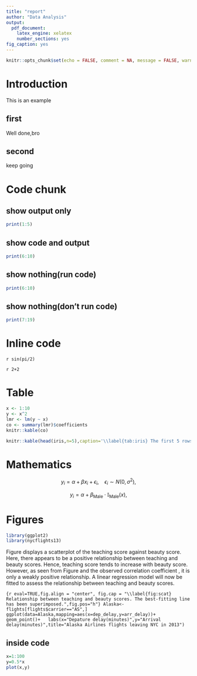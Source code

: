 ```yaml
---
title: "report"
author: "Data Analysis"
output: 
  pdf_document:
    latex_engine: xelatex
    number_sections: yes
fig_caption: yes
---
```

```r
knitr::opts_chunk$set(echo = FALSE, comment = NA, message = FALSE, warning = FALSE)
```

# Introduction{#sec:intro}
This is an example

## first{#sec:sub1}
Well done,bro

## second{#sec:sub2}
keep going 


# Code chunk{#sec:chunk}


## show output only{#sec:sub11}
```r
print(1:5)
```

## show code and output{#sec:sub22}
```r
print(6:10)
```

## show nothing(run code){#sec:sub33}
```r
print(6:10)
```

## show nothing(don't run code){#sec:sub44}
```r
print(7:19)
```

# Inline code{#sec:Inline}

`r sin(pi/2)` 


`r 2+2`



# Table{#sec:table}

```r
x <- 1:10
y <- x^2
lmr <- lm(y ~ x)
co <- summary(lmr)$coefficients
knitr::kable(co)
```

```r
knitr::kable(head(iris,n=5),caption='\\label{tab:iris} The first 5 rows')
```

# Mathematics{#sec:maths}

$$y_i = \alpha + \beta x_i + \epsilon_i, ~~~~ \epsilon_i \sim N(0, \sigma^2),$$


$$y_i = \alpha + \beta_{\mbox{Male}} \cdot \mathbb{I}_{\mbox{Male}}(x),$$


# Figures{#sec:figures}
```r

library(ggplot2)
library(nycflights13)
```

Figure \ref{fig:scat} displays a scatterplot of the teaching score against beauty score. Here, there appears to be a positive relationship between teaching and beauty scores. Hence, teaching score tends to increase with beauty score. However, as seen from Figure \ref{fig:scat} and the observed correlation coefficient , it is only a weakly positive relationship. A linear regression model will now be fitted to assess the relationship between teaching and beauty scores.
\newpage

```{r eval=TRUE,fig.align = "center", fig.cap = "\\label{fig:scat} Relationship between teaching and beauty scores. The best-fitting line has been superimposed.",fig.pos="h"}
Alaska<-flights[flights$carrier=="AS",]
ggplot(data=Alaska,mapping=aes(x=dep_delay,y=arr_delay))+
  geom_point()+
  labs(x="Depature delay(minutes)",y="Arrival delay(minutes)",title="Alaska Airlines flights leaving NYC in 2013")
```



## inside code{#sec:sub111}
```r
x=1:100
y=0.5*x
plot(x,y)
```







